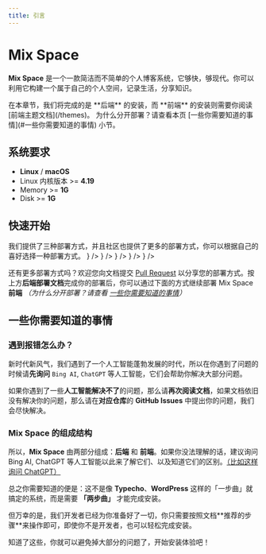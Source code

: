 ```yaml
---
title: 引言
---
```


# Mix Space

**Mix Space** 是一个一款简洁而不简单的个人博客系统，它够快，够现代。你可以利用它构建一个属于自己的个人空间，记录生活，分享知识。

<Callout type="warning">
在本章节，我们将完成的是 **后端** 的安装，而 **前端** 的安装则需要你阅读 [前端主题文档](/themes)。
</Callout>

<Callout type="info">
为什么分开部署？请查看本页 [一些你需要知道的事情](#一些你需要知道的事情) 小节。
</Callout>

## 系统要求

- **Linux** / **macOS**
- Linux 内核版本 >= **4.19**
- Memory >= **1G**
- Disk >= **1G**

## 快速开始

<Callout>
我们提供了三种部署方式，并且社区也提供了更多的部署方式，你可以根据自己的喜好选择一种部署方式。
</Callout>


<Cards num={2}>
  <Card arrow title="Docker 部署 （推荐）" href="/docs/docker" icon={<UimDocker />} />
  <Card arrow title="预设脚本部署" href="/docs/scripts" icon={<UilPaintTool />} />
  <Card arrow title="进阶部署" href="/docs/advanced" icon={<UimStar />} />
  <Card arrow title="社区部署教程" href="/docs/community" icon={<FluentPeopleCommunity />} />
  <Card arrow title="拓展内容" href="/docs/extra" icon={<UilExternalLinkAlt />} />
</Cards>

还有更多部署方式吗？欢迎您向文档提交 [Pull Request](https://github.com/mx-space/docs/pulls) 以分享您的部署方式。按上方**后端部署文档**完成你的部署后，你可以通过下面的方式继续部署 Mix Space **前端** *（为什么分开部署？请查看 [一些你需要知道的事情](#一些你需要知道的事情)）*

<Cards num={1}>
  <Card arrow title="浏览前端主题" href="/themes" />
</Cards>


## 一些你需要知道的事情

### 遇到报错怎么办？

新时代新风气，我们遇到了一个人工智能蓬勃发展的时代，所以在你遇到了问题的时候请**先询问** `Bing AI`, `ChatGPT` 等人工智能，它们会帮助你解决大部分问题。

如果你遇到了一些**人工智能解决不了**的问题，那么请**再次阅读文档**，如果文档依旧没有解决你的问题，那么请在**对应仓库**的 **GitHub Issues** 中提出你的问题，我们会尽快解决。

### Mix Space 的组成结构


<FileTree>
  <FileTree.Folder name="Mix Space 系统结构" defaultOpen>
    <FileTree.Folder name="后端（一般也称为「服务端、Server 端」）" />
    <FileTree.Folder name="前端（一般也称为「客户端、网页端、Web 端」）" />
  </FileTree.Folder>
</FileTree>

所以，**Mix Space** 由两部分组成：**后端** 和 **前端**。如果你没法理解的话，建议询问 Bing AI, ChatGPT 等人工智能以此来了解它们、以及知道它们的区别。[（比如这样询问 ChatGPT）](https://chat.openai.com/share/4bfea955-aeef-4140-98d7-483bc29ec5cb)

总之你需要知道的便是：这不是像 **Typecho**、**WordPress** 这样的「一步曲」就搞定的系统，而是需要 **「两步曲」** 才能完成安装。

<Callout>
但万幸的是，我们开发者已经为你准备好了一切，你只需要按照文档**推荐的步骤**来操作即可，即使你不是开发者，也可以轻松完成安装。
</Callout>

知道了这些，你就可以避免掉大部分的问题了，开始安装体验吧！